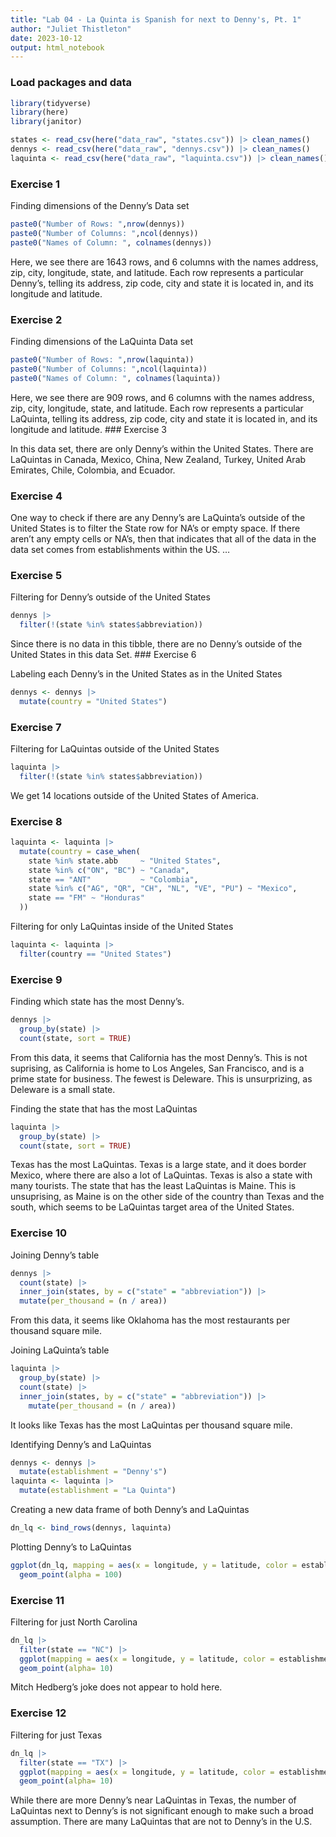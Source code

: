 ```yaml
---
title: "Lab 04 - La Quinta is Spanish for next to Denny's, Pt. 1"
author: "Juliet Thistleton"
date: 2023-10-12
output: html_notebook
---
```


### Load packages and data

```r
library(tidyverse) 
library(here)
library(janitor)
```

```r
states <- read_csv(here("data_raw", "states.csv")) |> clean_names()
dennys <- read_csv(here("data_raw", "dennys.csv")) |> clean_names()
laquinta <- read_csv(here("data_raw", "laquinta.csv")) |> clean_names()
```

### Exercise 1

Finding dimensions of the Denny's Data set 
```r
paste0("Number of Rows: ",nrow(dennys))
paste0("Number of Columns: ",ncol(dennys))
paste0("Names of Column: ", colnames(dennys))

```
Here, we see there are 1643 rows, and 6 columns with the names address, zip, city, longitude, state, and latitude.
Each row represents a particular Denny's, telling its address, zip code, city and state it is located in, and its longitude and latitude. 

### Exercise 2
Finding dimensions of the LaQuinta Data set
```r
paste0("Number of Rows: ",nrow(laquinta))
paste0("Number of Columns: ",ncol(laquinta))
paste0("Names of Column: ", colnames(laquinta))

```
Here, we see there are 909 rows, and 6 columns with the names address, zip, city, longitude, state, and latitude.
Each row represents a particular LaQuinta, telling its address, zip code, city and state it is located in, and its longitude and latitude. 
### Exercise 3

In this data set, there are only Denny's within the United States. There are LaQuintas in Canada, Mexico, China, New Zealand, Turkey, United Arab Emirates, Chile, Colombia, and Ecuador. 

### Exercise 4

One way to check if there are any Denny's are LaQuinta's outside of the United States is to filter the State row for NA's or empty space. If there aren't any empty cells or NA's, then that indicates that all of the data in the data set comes from establishments within the US. 
...

### Exercise 5

Filtering for Denny's outside of the United States 
```r
dennys |>
  filter(!(state %in% states$abbreviation))
```
Since there is no data in this tibble, there are no Denny's outside of the United States in this data Set. 
### Exercise 6

Labeling each Denny's in the United States as in the United States
```r
dennys <- dennys |>
  mutate(country = "United States")
```

### Exercise 7
Filtering for LaQuintas outside of the United States 
```r
laquinta |>
  filter(!(state %in% states$abbreviation))

```
We get 14 locations outside of the United States of America.

### Exercise 8

```r
laquinta <- laquinta |>
  mutate(country = case_when(
    state %in% state.abb     ~ "United States",
    state %in% c("ON", "BC") ~ "Canada",
    state == "ANT"           ~ "Colombia",
    state %in% c("AG", "QR", "CH", "NL", "VE", "PU") ~ "Mexico",
    state == "FM" ~ "Honduras"
  ))
```

Filtering for only LaQuintas inside of the United States
```r
laquinta <- laquinta |>
  filter(country == "United States")
```


### Exercise 9

Finding which state has the most Denny's.
```r
dennys |>
  group_by(state) |>
  count(state, sort = TRUE)
```
From this data, it seems that California has the most Denny's. This is not suprising, as California is home to Los Angeles, San Francisco, and is a prime state for business. The fewest is Deleware. This is unsurprizing, as Deleware is a small state. 

Finding the state that has the most LaQuintas
```r
laquinta |>
  group_by(state) |>
  count(state, sort = TRUE)
```
Texas has the most LaQuintas. Texas is a large state, and it does border Mexico, where there are also a lot of LaQuintas. Texas is also a state with many tourists. The state that has the least LaQuintas is Maine. This is unsuprising, as Maine is on the other side of the country than Texas and the south, which seems to be LaQuintas target area of the United States. 


### Exercise 10

Joining Denny's table
```r
dennys |>
  count(state) |>
  inner_join(states, by = c("state" = "abbreviation")) |>
  mutate(per_thousand = (n / area)) 
```
From this data, it seems like Oklahoma has the most restaurants per thousand square mile. 

Joining LaQuinta's table
```r
laquinta |>
  group_by(state) |>
  count(state) |>
  inner_join(states, by = c("state" = "abbreviation")) |>
    mutate(per_thousand = (n / area)) 
```
It looks like Texas has the most LaQuintas per thousand square mile. 

Identifying Denny's and LaQuintas
```r
dennys <- dennys |>
  mutate(establishment = "Denny's")
laquinta <- laquinta |>
  mutate(establishment = "La Quinta")
```

Creating a new data frame of both Denny's and LaQuintas
```r
dn_lq <- bind_rows(dennys, laquinta)
```

Plotting Denny's to LaQuintas
```r
ggplot(dn_lq, mapping = aes(x = longitude, y = latitude, color = establishment)) +
  geom_point(alpha = 100)
```
### Exercise 11

Filtering for just North Carolina
```r
dn_lq |>
  filter(state == "NC") |>
  ggplot(mapping = aes(x = longitude, y = latitude, color = establishment)) +
  geom_point(alpha= 10)
```
Mitch Hedberg's joke does not appear to hold here.


### Exercise 12
Filtering for just Texas
```r
dn_lq |>
  filter(state == "TX") |>
  ggplot(mapping = aes(x = longitude, y = latitude, color = establishment)) +
  geom_point(alpha= 10)
```
While there are more Denny's near LaQuintas in Texas, the number of LaQuintas next to Denny's is not significant enough to make such a broad assumption. There are many LaQuintas that are not to Denny's in the U.S.
